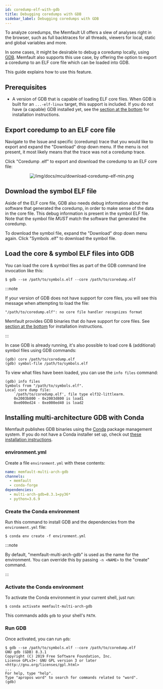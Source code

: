 ```yaml
---
id: coredump-elf-with-gdb
title: Debugging coredumps with GDB
sidebar_label: Debugging coredumps with GDB
---
```


To analyze coredumps, the Memfault UI offers a slew of analyses right in the
browser, such as full backtraces for all threads, viewers for local, static and
global variables and more.

In some cases, it might be desirable to debug a coredump locally, using
[GDB](https://interrupt.memfault.com/blog/advanced-gdb). Memfault also supports
this use case, by offering the option to export a coredump to an ELF core file
which can be loaded into GDB.

This guide explains how to use this feature.

## Prerequisites

- A version of GDB that is capable of loading ELF core files. When GDB is built
  for an `...-elf-linux` target, this support is included. If you do not have (a
  capable) GDB installed yet, see the
  [section at the bottom](#installing-multi-architecture-gdb-with-conda) for
  installation instructions.

## Export coredump to an ELF core file

Navigate to the Issue and specific (coredump) trace that you would like to
export and expand the "Download" drop down menu. If the menu is not present, it
most likely means that the trace was not a coredump trace.

Click "Coredump .elf" to export and download the coredump to an ELF core file:

<p align="center">
  <img
    src="/img/docs/mcu/download-coredump-elf-min.png"
    alt="/img/docs/mcu/download-coredump-elf-min.png"
  />
</p>

## Download the symbol ELF file

Aside of the ELF core file, GDB also needs debug information about the software
that generated the coredump, in order to make sense of the data in the core
file. This debug information is present in the symbol ELF file. Note that the
symbol file _MUST_ match the software that generated the coredump.

To download the symbol file, expand the "Download" drop down menu again. Click
"Symbols .elf" to download the symbol file.

## Load the core & symbol ELF files into GDB

You can load the core & symbol files as part of the GDB command line invocation
like this:

```shell script
$ gdb --se /path/to/symbols.elf --core /path/to/coredump.elf
```

:::note

If your version of GDB does not have support for core files, you will see this
message when attempting to load the file:

```
"/path/to/coredump.elf": no core file handler recognizes format
```

Memfault provides GDB binaries that do have support for core files. See
[section at the bottom](#installing-multi-architecture-gdb-with-conda) for
installation instructions.

:::

In case GDB is already running, it's also possible to load core & (additional)
symbol files using GDB commands:

```gdb
(gdb) core /path/to/coredump.elf
(gdb) symbol-file /path/to/symbols.elf
```

To view what files have been loaded, you can use the `info files` command:

```gdb
(gdb) info files
Symbols from "/path/to/symbols.elf".
Local core dump file:
	`/path/to/coredump.elf', file type elf32-littlearm.
	0x2003b800 - 0x2003d800 is load1
	0xe000ed24 - 0xe000ed40 is load2
```

## Installing multi-architecture GDB with Conda

Memfault publishes GDB binaries using the [Conda](https://conda.io/) package
management system. If you do not have a Conda installer set up, check out
[these installation instructions](https://docs.conda.io/en/latest/miniconda.html).

### environment.yml

Create a file `environment.yml` with these contents:

```yaml
name: memfault-multi-arch-gdb
channels:
  - memfault
  - conda-forge
dependencies:
  - multi-arch-gdb=8.3.1=py36*
  - python=3.6.9
```

### Create the Conda environment

Run this command to install GDB and the dependencies from the `environment.yml`
file:

```shell script
$ conda env create -f environment.yml
```

:::note

By default, "memfault-multi-arch-gdb" is used as the name for the environment.
You can override this by passing `-n <NAME>` to the "create" command.

:::

### Activate the Conda environment

To activate the Conda environment in your current shell, just run:

```shell script
$ conda activate memfault-multi-arch-gdb
```

This commands adds `gdb` to your shell's `PATH`.

### Run GDB

Once activated, you can run `gdb`:

```shell script
$ gdb --se /path/to/symbols.elf --core /path/to/coredump.elf
GNU gdb (GDB) 8.3.1
Copyright (C) 2019 Free Software Foundation, Inc.
License GPLv3+: GNU GPL version 3 or later <http://gnu.org/licenses/gpl.html>
...
For help, type "help".
Type "apropos word" to search for commands related to "word".
(gdb)
```
